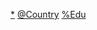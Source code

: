 {{template category}}
{{Categories by country|nocat}}

[[Category:各國教育|*]]
[[Category:教育模板|@Country]]
[[Category:各國社會和社會科學模板|%Edu]]
